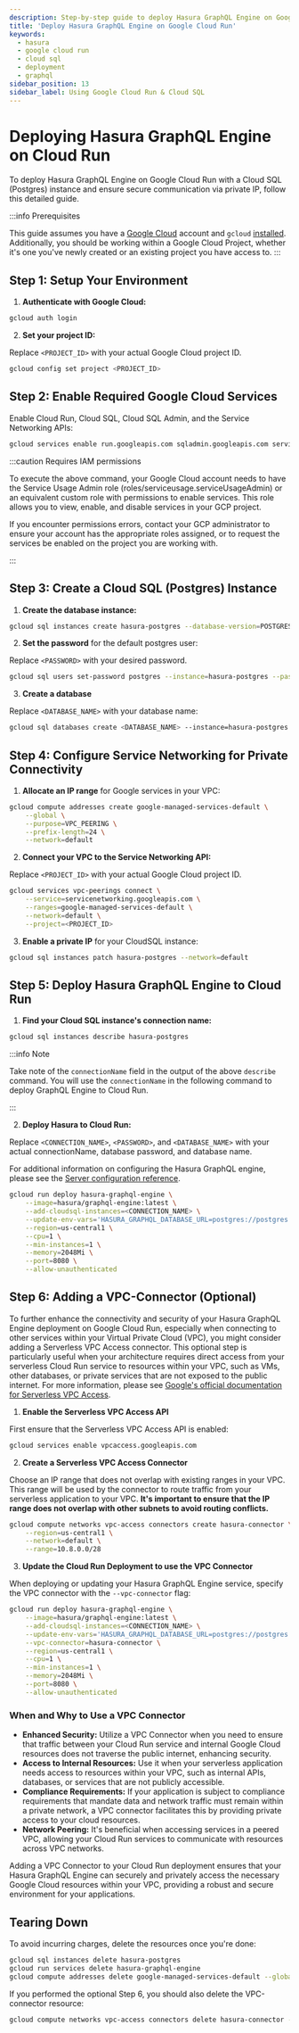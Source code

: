 ```yaml
---
description: Step-by-step guide to deploy Hasura GraphQL Engine on Google Cloud Run with Cloud SQL for Postgres
title: 'Deploy Hasura GraphQL Engine on Google Cloud Run'
keywords:
  - hasura
  - google cloud run
  - cloud sql
  - deployment
  - graphql
sidebar_position: 13
sidebar_label: Using Google Cloud Run & Cloud SQL
---
```


# Deploying Hasura GraphQL Engine on Cloud Run

To deploy Hasura GraphQL Engine on Google Cloud Run with a Cloud SQL (Postgres) instance and ensure secure communication
via private IP, follow this detailed guide.

:::info Prerequisites

This guide assumes you have a [Google Cloud](https://cloud.google.com/?hl=en) account and `gcloud` [installed](https://cloud.google.com/sdk/docs/install). Additionally, you should be working within a Google Cloud Project, whether it's one you've newly created or an existing project you have access to.
:::


## Step 1: Setup Your Environment

1. **Authenticate with Google Cloud:**

```bash
gcloud auth login
```

2. **Set your project ID:**

Replace `<PROJECT_ID>` with your actual Google Cloud project ID.

```bash
gcloud config set project <PROJECT_ID>
```

## Step 2: Enable Required Google Cloud Services

Enable Cloud Run, Cloud SQL, Cloud SQL Admin, and the Service Networking APIs:


```bash
gcloud services enable run.googleapis.com sqladmin.googleapis.com servicenetworking.googleapis.com
```

:::caution Requires IAM permissions

To execute the above command, your Google Cloud account needs to have the Service Usage Admin role (roles/serviceusage.serviceUsageAdmin) or an equivalent custom role with permissions to enable services. This role allows you to view, enable, and disable services in your GCP project.

If you encounter permissions errors, contact your GCP administrator to ensure your account has the appropriate roles assigned, or to request the services be enabled on the project you are working with.

:::

## Step 3: Create a Cloud SQL (Postgres) Instance

1. **Create the database instance:**

```bash
gcloud sql instances create hasura-postgres --database-version=POSTGRES_15 --cpu=2 --memory=7680MiB --region=us-central1
```

2. **Set the password** for the default postgres user:

Replace `<PASSWORD>` with your desired password.

```bash
gcloud sql users set-password postgres --instance=hasura-postgres --password=<PASSWORD>
```

3. **Create a database**

Replace `<DATABASE_NAME>` with your database name:

```bash
gcloud sql databases create <DATABASE_NAME> --instance=hasura-postgres
```

## Step 4: Configure Service Networking for Private Connectivity

1. **Allocate an IP range** for Google services in your VPC:

```bash
gcloud compute addresses create google-managed-services-default \
    --global \
    --purpose=VPC_PEERING \
    --prefix-length=24 \
    --network=default
```

2. **Connect your VPC to the Service Networking API:**

Replace `<PROJECT_ID>` with your actual Google Cloud project ID.

```bash
gcloud services vpc-peerings connect \
    --service=servicenetworking.googleapis.com \
    --ranges=google-managed-services-default \
    --network=default \
    --project=<PROJECT_ID>
```

3. **Enable a private IP** for your CloudSQL instance:

```bash
gcloud sql instances patch hasura-postgres --network=default
```

## Step 5: Deploy Hasura GraphQL Engine to Cloud Run

1. **Find your Cloud SQL instance's connection name:**

```bash
gcloud sql instances describe hasura-postgres
```

:::info Note

Take note of the `connectionName` field in the output of the above `describe` command. You will use the `connectionName` in the following command to deploy GraphQL Engine to Cloud Run.

:::

2. **Deploy Hasura to Cloud Run:**

Replace `<CONNECTION_NAME>`, `<PASSWORD>`, and `<DATABASE_NAME>` with your actual connectionName, database password, and
database name.

For additional information on configuring the Hasura GraphQL engine, please see the [Server configuration reference](https://hasura.io/docs/latest/deployment/graphql-engine-flags/reference/).

```bash
gcloud run deploy hasura-graphql-engine \
    --image=hasura/graphql-engine:latest \
    --add-cloudsql-instances=<CONNECTION_NAME> \
    --update-env-vars='HASURA_GRAPHQL_DATABASE_URL=postgres://postgres:<PASSWORD>@/<DATABASE_NAME>?host=/cloudsql/<CONNECTION_NAME>,HASURA_GRAPHQL_ENABLE_CONSOLE=true' \
    --region=us-central1 \
    --cpu=1 \
    --min-instances=1 \
    --memory=2048Mi \
    --port=8080 \
    --allow-unauthenticated
```


## Step 6: Adding a VPC-Connector (Optional)

To further enhance the connectivity and security of your Hasura GraphQL Engine deployment on Google Cloud Run,
especially when connecting to other services within your Virtual Private Cloud (VPC), you might consider adding a
Serverless VPC Access connector. This optional step is particularly useful when your architecture requires direct access
from your serverless Cloud Run service to resources within your VPC, such as VMs, other databases, or private services
that are not exposed to the public internet. For more information, please see [Google's official documentation for Serverless VPC Access](https://cloud.google.com/vpc/docs/serverless-vpc-access).

1. **Enable the Serverless VPC Access API**

First ensure that the Serverless VPC Access API is enabled:

```bash
gcloud services enable vpcaccess.googleapis.com
```

2. **Create a Serverless VPC Access Connector**

Choose an IP range that does not overlap with existing ranges in your VPC. This range will be used by the connector to
route traffic from your serverless application to your VPC. **It's important to ensure that the IP range does not overlap with other subnets to avoid routing conflicts.**

```bash
gcloud compute networks vpc-access connectors create hasura-connector \
    --region=us-central1 \
    --network=default \
    --range=10.8.0.0/28
```

3. **Update the Cloud Run Deployment to use the VPC Connector**

When deploying or updating your Hasura GraphQL Engine service, specify the VPC connector with the `--vpc-connector`
flag:

```bash
gcloud run deploy hasura-graphql-engine \
    --image=hasura/graphql-engine:latest \
    --add-cloudsql-instances=<CONNECTION_NAME> \
    --update-env-vars='HASURA_GRAPHQL_DATABASE_URL=postgres://postgres:<PASSWORD>@/<DATABASE_NAME>?host=/cloudsql/<CONNECTION_NAME>,HASURA_GRAPHQL_ENABLE_CONSOLE=true' \
    --vpc-connector=hasura-connector \
    --region=us-central1 \
    --cpu=1 \
    --min-instances=1 \
    --memory=2048Mi \
    --port=8080 \
    --allow-unauthenticated
```

### When and Why to Use a VPC Connector

* **Enhanced Security:** Utilize a VPC Connector when you need to ensure that traffic between your Cloud Run service and
  internal Google Cloud resources does not traverse the public internet, enhancing security.
* **Access to Internal Resources:** Use it when your serverless application needs access to resources within your VPC,
  such
  as internal APIs, databases, or services that are not publicly accessible.
* **Compliance Requirements:** If your application is subject to compliance requirements that mandate data and network
  traffic must remain within a private network, a VPC connector facilitates this by providing private access to your
  cloud resources.
* **Network Peering:** It's beneficial when accessing services in a peered VPC, allowing your Cloud Run services to
  communicate with resources across VPC networks.

Adding a VPC Connector to your Cloud Run deployment ensures that your Hasura GraphQL Engine can securely and privately
access the necessary Google Cloud resources within your VPC, providing a robust and secure environment for your
applications.

## Tearing Down

To avoid incurring charges, delete the resources once you're done:

```bash
gcloud sql instances delete hasura-postgres
gcloud run services delete hasura-graphql-engine
gcloud compute addresses delete google-managed-services-default --global
```

If you performed the optional Step 6, you should also delete the VPC-connector resource:

```bash
gcloud compute networks vpc-access connectors delete hasura-connector --region=us-central1
```